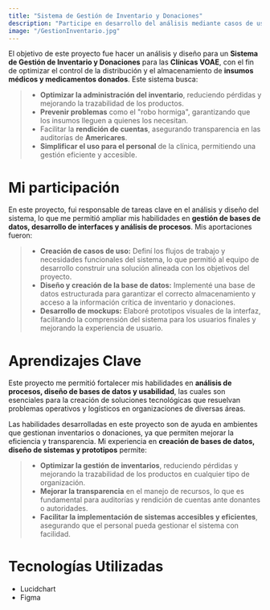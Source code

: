 ```yaml
---
title: "Sistema de Gestión de Inventario y Donaciones"
description: "Participe en desarrollo del análisis mediante casos de uso, creación de la base de datos y mockups para optimizar el control de insumos médicos."
image: "/GestionInventario.jpg"
---
```



El objetivo de este proyecto fue hacer un análisis y diseño para un **Sistema de Gestión de Inventario y Donaciones** para las **Clínicas VOAE**, con el fin de optimizar el control de la distribución y el almacenamiento de **insumos médicos y medicamentos donados**. Este sistema busca:

>- **Optimizar la administración del inventario**, reduciendo pérdidas y mejorando la trazabilidad de los productos.
>- **Prevenir problemas** como el "robo hormiga", garantizando que los insumos lleguen a quienes los necesitan.
>- Facilitar la **rendición de cuentas**, asegurando transparencia en las auditorías de **Americares**.
>- **Simplificar el uso para el personal** de la clínica, permitiendo una gestión eficiente y accesible.

# Mi participación

En este proyecto, fui responsable de tareas clave en el análisis y diseño del sistema, lo que me permitió ampliar mis habilidades en **gestión de bases de datos, desarrollo de interfaces y análisis de procesos**. Mis aportaciones fueron:

>- **Creación de casos de uso:** Definí los flujos de trabajo y necesidades funcionales del sistema, lo que permitió al equipo de desarrollo construir una solución alineada con los objetivos del proyecto.
>- **Diseño y creación de la base de datos:** Implementé una base de datos estructurada para garantizar el correcto almacenamiento y acceso a la información crítica de inventario y donaciones.
>- **Desarrollo de mockups:** Elaboré prototipos visuales de la interfaz, facilitando la comprensión del sistema para los usuarios finales y mejorando la experiencia de usuario.

# Aprendizajes Clave 

Este proyecto me permitió fortalecer mis habilidades en **análisis de procesos, diseño de bases de datos y usabilidad**, las cuales son esenciales para la creación de soluciones tecnológicas que resuelvan problemas operativos y logísticos en organizaciones de diversas áreas.

Las habilidades desarrolladas en este proyecto son de ayuda en ambientes que gestionan inventarios o donaciones, ya que permiten mejorar la eficiencia y transparencia. Mi experiencia en **creación de bases de datos, diseño de sistemas y prototipos** permite:

>- **Optimizar la gestión de inventarios**, reduciendo pérdidas y mejorando la trazabilidad de los productos en cualquier tipo de organización.
>- **Mejorar la transparencia** en el manejo de recursos, lo que es fundamental para auditorías y rendición de cuentas ante donantes o autoridades.
>- **Facilitar la implementación de sistemas accesibles y eficientes**, asegurando que el personal pueda gestionar el sistema con facilidad.

# Tecnologías Utilizadas

- Lucidchart
- Figma
